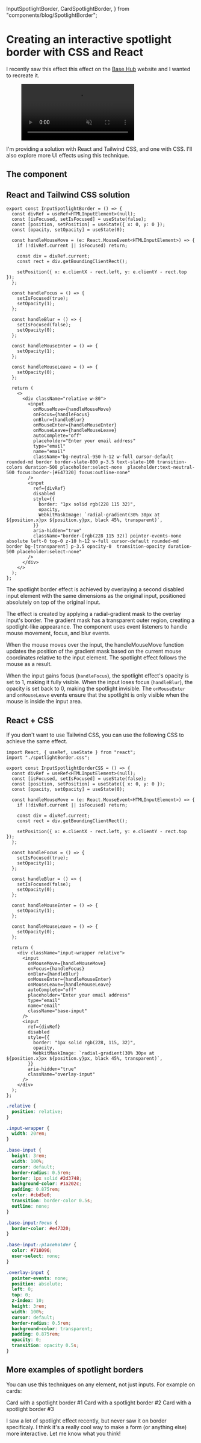   InputSpotlightBorder,
  CardSpotlightBorder,
} from "components/blog/SpotlightBorder";

<LayoutBlog>

# Creating an interactive spotlight border with CSS and React

I recently saw this effect this effect on the [Base Hub](https://basehub.ai/) website and I wanted to recreate it.

<figure>
  <video
    playsInline
    muted
    loop
    autoPlay
    src="/blog/spotlight-gradient-basehub.mp4"
    alt="Spotlight border gradient basehub landing page"
    className="m-auto h-full w-96 rounded-xl border border-slate-600/50"
  />
  <figcaption>
    [Spotlight border gradient basehub landing page](https://basehub.ai/)
  </figcaption>
</figure>

I'm providing a solution with React and Tailwind CSS, and one with CSS. I'll also explore more UI effects using this technique.

## The component

<ComponentPlayground className="border-neutral-800 bg-neutral-900">
  <InputSpotlightBorder />
</ComponentPlayground>

## React and Tailwind CSS solution

```tsx
export const InputSpotlightBorder = () => {
  const divRef = useRef<HTMLInputElement>(null);
  const [isFocused, setIsFocused] = useState(false);
  const [position, setPosition] = useState({ x: 0, y: 0 });
  const [opacity, setOpacity] = useState(0);

  const handleMouseMove = (e: React.MouseEvent<HTMLInputElement>) => {
    if (!divRef.current || isFocused) return;

    const div = divRef.current;
    const rect = div.getBoundingClientRect();

    setPosition({ x: e.clientX - rect.left, y: e.clientY - rect.top });
  };

  const handleFocus = () => {
    setIsFocused(true);
    setOpacity(1);
  };

  const handleBlur = () => {
    setIsFocused(false);
    setOpacity(0);
  };

  const handleMouseEnter = () => {
    setOpacity(1);
  };

  const handleMouseLeave = () => {
    setOpacity(0);
  };

  return (
    <>
      <div className="relative w-80">
        <input
          onMouseMove={handleMouseMove}
          onFocus={handleFocus}
          onBlur={handleBlur}
          onMouseEnter={handleMouseEnter}
          onMouseLeave={handleMouseLeave}
          autoComplete="off"
          placeholder="Enter your email address"
          type="email"
          name="email"
          className="bg-neutral-950 h-12 w-full cursor-default rounded-md border border-slate-800 p-3.5 text-slate-100 transition-colors duration-500 placeholder:select-none  placeholder:text-neutral-500 focus:border-[#E47320] focus:outline-none"
        />
        <input
          ref={divRef}
          disabled
          style={{
            border: "1px solid rgb(228 115 32)",
            opacity,
            WebkitMaskImage: `radial-gradient(30% 30px at ${position.x}px ${position.y}px, black 45%, transparent)`,
          }}
          aria-hidden="true"
          className="border-[rgb(228 115 32)] pointer-events-none absolute left-0 top-0 z-10 h-12 w-full cursor-default rounded-md border bg-[transparent] p-3.5 opacity-0  transition-opacity duration-500 placeholder:select-none"
        />
      </div>
    </>
  );
};
```

The spotlight border effect is achieved by overlaying a second disabled input element with the same dimensions as the original input, positioned absolutely on top of the original input.

The effect is created by applying a radial-gradient mask to the overlay input's border. The gradient mask has a transparent outer region, creating a spotlight-like appearance. The component uses event listeners to handle mouse movement, focus, and blur events.

When the mouse moves over the input, the handleMouseMove function updates the position of the gradient mask based on the current mouse coordinates relative to the input element. The spotlight effect follows the mouse as a result.

When the input gains focus (`handleFocus`), the spotlight effect's opacity is set to 1, making it fully visible. When the input loses focus (`handleBlur`), the opacity is set back to 0, making the spotlight invisible. The `onMouseEnter` and `onMouseLeave` events ensure that the spotlight is only visible when the mouse is inside the input area.

## React + CSS

If you don't want to use Tailwind CSS, you can use the following CSS to achieve the same effect.

```tsx
import React, { useRef, useState } from "react";
import "./spotlightBorder.css";

export const InputSpotlightBorderCSS = () => {
  const divRef = useRef<HTMLInputElement>(null);
  const [isFocused, setIsFocused] = useState(false);
  const [position, setPosition] = useState({ x: 0, y: 0 });
  const [opacity, setOpacity] = useState(0);

  const handleMouseMove = (e: React.MouseEvent<HTMLInputElement>) => {
    if (!divRef.current || isFocused) return;

    const div = divRef.current;
    const rect = div.getBoundingClientRect();

    setPosition({ x: e.clientX - rect.left, y: e.clientY - rect.top });
  };

  const handleFocus = () => {
    setIsFocused(true);
    setOpacity(1);
  };

  const handleBlur = () => {
    setIsFocused(false);
    setOpacity(0);
  };

  const handleMouseEnter = () => {
    setOpacity(1);
  };

  const handleMouseLeave = () => {
    setOpacity(0);
  };

  return (
    <div className="input-wrapper relative">
      <input
        onMouseMove={handleMouseMove}
        onFocus={handleFocus}
        onBlur={handleBlur}
        onMouseEnter={handleMouseEnter}
        onMouseLeave={handleMouseLeave}
        autoComplete="off"
        placeholder="Enter your email address"
        type="email"
        name="email"
        className="base-input"
      />
      <input
        ref={divRef}
        disabled
        style={{
          border: "1px solid rgb(228, 115, 32)",
          opacity,
          WebkitMaskImage: `radial-gradient(30% 30px at ${position.x}px ${position.y}px, black 45%, transparent)`,
        }}
        aria-hidden="true"
        className="overlay-input"
      />
    </div>
  );
};
```

```css spotlightBorder.css
.relative {
  position: relative;
}

.input-wrapper {
  width: 20rem;
}

.base-input {
  height: 3rem;
  width: 100%;
  cursor: default;
  border-radius: 0.5rem;
  border: 1px solid #2d3748;
  background-color: #1a202c;
  padding: 0.875rem;
  color: #cbd5e0;
  transition: border-color 0.5s;
  outline: none;
}

.base-input:focus {
  border-color: #e47320;
}

.base-input::placeholder {
  color: #718096;
  user-select: none;
}

.overlay-input {
  pointer-events: none;
  position: absolute;
  left: 0;
  top: 0;
  z-index: 10;
  height: 3rem;
  width: 100%;
  cursor: default;
  border-radius: 0.5rem;
  background-color: transparent;
  padding: 0.875rem;
  opacity: 0;
  transition: opacity 0.5s;
}
```

## More examples of spotlight borders

You can use this techniques on any element, not just inputs. For example on cards:

<ComponentPlayground className="flex-col gap-8 border-neutral-800 bg-neutral-900">
  <CardSpotlightBorder borderColor="#bef264">
    Card with a spotlight border #1
  </CardSpotlightBorder>
  <CardSpotlightBorder borderColor="#075985" borderWidth={6}>
    Card with a spotlight border #2
  </CardSpotlightBorder>
  <CardSpotlightBorder borderColor="#fecdd3" percentSize={99}>
    Card with a spotlight border #3
  </CardSpotlightBorder>
</ComponentPlayground>

I saw a lot of spotlight effect recently, but never saw it on border specificaly.
I think it's a really cool way to make a form (or anything else) more interactive. Let me know what you think!

</LayoutBlog>
